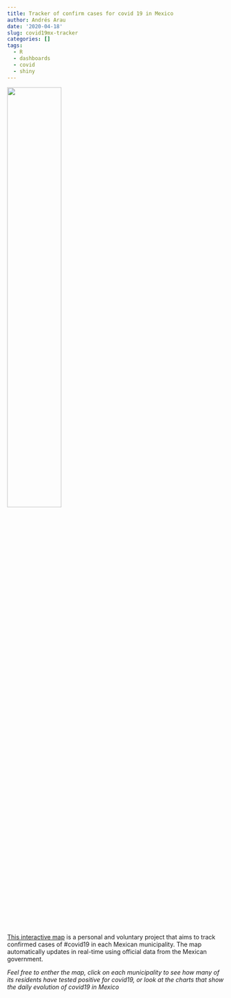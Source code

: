 ```yaml
---
title: Tracker of confirm cases for covid 19 in Mexico
author: Andrés Arau
date: '2020-04-18'
slug: covid19mx-tracker
categories: []
tags:
  - R
  - dashboards
  - covid
  - shiny
---
```


![](/post/2020-04-18-tracker-of-confirm-cases-for-covid-19-in-mexico_files/covid19mx.PNG){width=50% height=50%}


[This interactive map](http://andresarau.com/shiny/covid19mx/) is a personal and voluntary project that aims to track confirmed cases of #covid19 in each Mexican municipality. The map automatically updates in real-time using official data from the Mexican government.



*Feel free to enther the map, click on each municipality to see how many of its residents have tested positive for covid19, or look at the charts that show the daily evolution of covid19 in Mexico*  